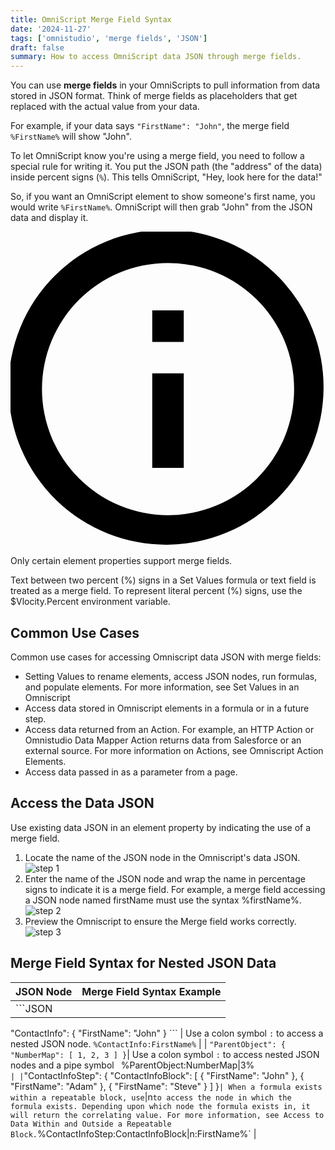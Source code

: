 ```yaml
---
title: OmniScript Merge Field Syntax
date: '2024-11-27'
tags: ['omnistudio', 'merge fields', 'JSON']
draft: false
summary: How to access OmniScript data JSON through merge fields.
---
```


You can use **merge fields** in your OmniScripts to pull information from data stored in JSON format. Think of merge fields as placeholders that get replaced with the actual value from your data. 

For example, if your data says `"FirstName": "John"`, the merge field `%FirstName%` will show "John".

To let OmniScript know you're using a merge field, you need to follow a special rule for writing it. You put the JSON path (the "address" of the data) inside percent signs (`%`). This tells OmniScript, "Hey, look here for the data!"

So, if you want an OmniScript element to show someone's first name, you would write `%FirstName%`. OmniScript will then grab "John" from the JSON data and display it.

<div class="bg-indigo-100 border-t-4 border-indigo-500 rounded-b text-indigo-900 px-4 py-3 shadow-md" role="alert">
  <div class="flex">
    <div class="py-1"><svg class="fill-current h-6 w-6 text-indigo-500 mr-4" xmlns="http://www.w3.org/2000/svg" viewBox="0 0 20 20"><path d="M2.93 17.07A10 10 0 1 1 17.07 2.93 10 10 0 0 1 2.93 17.07zm12.73-1.41A8 8 0 1 0 4.34 4.34a8 8 0 0 0 11.32 11.32zM9 11V9h2v6H9v-4zm0-6h2v2H9V5z"/></svg></div>
    <div>
      <p class="text-sm">Only certain element properties support merge fields.</p>
      <p class="text-sm">Text between two percent (%) signs in a Set Values formula or text field is treated as a merge field. To represent literal percent (%) signs, use the $Vlocity.Percent environment variable.</p>
    </div>
  </div>
</div>

## Common Use Cases
Common use cases for accessing Omniscript data JSON with merge fields:

- Setting Values to rename elements, access JSON nodes, run formulas, and populate elements. For more information, see Set Values in an Omniscript
- Access data stored in Omniscript elements in a formula or in a future step.
- Access data returned from an Action. For example, an HTTP Action or Omnistudio Data Mapper Action returns data from Salesforce or an external source. For more information on Actions, see Omniscript Action Elements.
- Access data passed in as a parameter from a page.

## Access the Data JSON
Use existing data JSON in an element property by indicating the use of a merge field.

1. Locate the name of the JSON node in the Omniscript's data JSON.
![step 1](/static/images/merge-field-1.png)
2. Enter the name of the JSON node and wrap the name in percentage signs to indicate it is a merge field. For example, a merge field accessing a JSON node named firstName must use the syntax %firstName%.
![step 2](/static/images/merge-field-2.png)
3. Preview the Omniscript to ensure the Merge field works correctly.
![step 3](/static/images/merge-field-3.png)

## Merge Field Syntax for Nested JSON Data

| JSON Node                                     | Merge Field Syntax Example
|-----------------------------------------------|---------------------------
| ```JSON
"ContactInfo": { "FirstName": "John" }
```      | Use a colon symbol `:` to access a nested JSON node.  `%ContactInfo:FirstName%`                       |
| `"ParentObject": { "NumberMap": [ 1, 2, 3 ] }`| Use a colon symbol `:` to access nested JSON nodes and a pipe symbol ` `%ParentObject:NumberMap|3%`                    |
| `"ContactInfoStep": { "ContactInfoBlock": [ { "FirstName": "John" }, { "FirstName": "Adam" }, { "FirstName": "Steve" } ] }` | When a formula exists within a repeatable block, use `|n` to access the node in which the formula exists. Depending upon which node the formula exists in, it will return the correlating value. For more information, see Access to Data Within and Outside a Repeatable Block. `%ContactInfoStep:ContactInfoBlock|n:FirstName%` |

